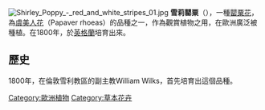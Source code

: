 [[File:Shirley_Poppy_-_red_and_white_stripes_01.jpg|thumb]]
'''雪莉罌粟'''（{{lang-en|Shirley Poppy}}），一種[[罌粟花|罌粟花]]，為[[虞美人_(花卉)|虞美人花]]（Papaver rhoeas）的品種之一，作為觀賞植物之用，在歐洲廣泛被種植。在1800年，於[[英格蘭|英格蘭]]培育出來。

==歷史==
1800年，在倫敦雪利教區的副主教William Wilks，首先培育出這個品種。

[[Category:歐洲植物|Category:歐洲植物]]
[[Category:草本花卉|Category:草本花卉]]